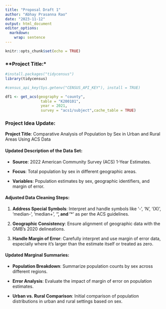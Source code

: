 ```yaml
---
title: "Proposal Draft 1"
author: "Abhay Prasanna Rao"
date: "2023-11-12"
output: html_document
editor_options: 
  markdown: 
    wrap: sentence
---
```


```r
knitr::opts_chunk$set(echo = TRUE)
```

### \*\*Project Title:\*

```r
#install.packages("tidycensus")
library(tidycensus)
```

```r
#census_api_key(Sys.getenv("CENSUS_API_KEY"), install = TRUE)
```

```r
df1 <- get_acs(geography = "county", 
                table = "K200101", 
                year = 2021, 
                survey = "acs1/subject",cache_table = TRUE)
```

### **Project Idea Update:**

**Project Title**: Comparative Analysis of Population by Sex in Urban and Rural Areas Using ACS Data

#### Updated Description of the Data Set:

-   **Source**: 2022 American Community Survey (ACS) 1-Year Estimates.

-   **Focus**: Total population by sex in different geographic areas.

-   **Variables**: Population estimates by sex, geographic identifiers, and margin of error.

#### Adjusted Data Cleaning Steps:

1.  **Address Special Symbols**: Interpret and handle symbols like '-', 'N', '(X)', 'median-', 'median+', '**', and '**\*' as per the ACS guidelines.

2.  **Geographic Consistency**: Ensure alignment of geographic data with the OMB's 2020 delineations.

3.  **Handle Margin of Error**: Carefully interpret and use margin of error data, especially where it's larger than the estimate itself or treated as zero.

#### Updated Marginal Summaries:

-   **Population Breakdown**: Summarize population counts by sex across different regions.

-   **Error Analysis**: Evaluate the impact of margin of error on population estimates.

-   **Urban vs. Rural Comparison**: Initial comparison of population distributions in urban and rural settings based on sex.
